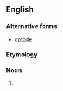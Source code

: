 ==English==

===Alternative forms===
*[[optode]]

===Etymology===
{{blend|optical|electrode}}

===Noun===
{{en-noun}}

# {{alternative spelling of|optode}}